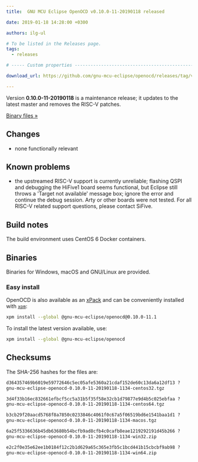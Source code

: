 ```yaml
---
title:  GNU MCU Eclipse OpenOCD v0.10.0-11-20190118 released

date: 2019-01-18 14:28:00 +0300

authors: ilg-ul

# To be listed in the Releases page.
tags:
  - releases

# ----- Custom properties -----------------------------------------------------

download_url: https://github.com/gnu-mcu-eclipse/openocd/releases/tag/v0.10.0-11-20190118/

---
```


Version **0.10.0-11-20190118** is a maintenance release; it updates to the latest
master and removes the RISC-V patches.

<!-- truncate -->

<p><a href={frontMatter.download_url}>Binary files »</a></p>

## Changes

* none functionally relevant

## Known problems

* the upstreamed RISC-V support is currently unreliable; flashing QSPI and
  debugging the HiFive1 board seems functional, but Eclipse still throws a
  'Target not available' message box; ignore the error and continue the
  debug session. Arty or other boards were not tested. For all RISC-V
  related support questions, please contact SiFive.

## Build notes

The build environment uses CentOS 6 Docker containers.

## Binaries

Binaries for Windows, macOS and GNU/Linux are provided.

### Easy install

OpenOCD is also available as an [xPack](https://www.npmjs.com/package/@gnu-mcu-eclipse/openocd) and can be conveniently installed with [`xpm`](https://www.npmjs.com/package/xpm):

```sh
xpm install --global @gnu-mcu-eclipse/openocd@0.10.0-11.1
```

To install the latest version available, use:

```sh
xpm install --global @gnu-mcu-eclipse/openocd
```

## Checksums

The SHA-256 hashes for the files are:

```txt
d364357469b6019e59772646c5ec05afe5360a21cdaf152de60c13da6a12df13 ?
gnu-mcu-eclipse-openocd-0.10.0-11-20190118-1134-centos32.tgz

3d4f33b16ec832661efbcf5cc5a31b5f35f58e32cb1d79877e9d4b5c025ebfaa ?
gnu-mcu-eclipse-openocd-0.10.0-11-20190118-1134-centos64.tgz

b3cb29f20aacd5768f8a7850c0233846c4061f0c67a5f06519bd6e1541baa1d1 ?
gnu-mcu-eclipse-openocd-0.10.0-11-20190118-1134-macos.tgz

6a25f5336636b45db63680b54bcfb9ad8cfb4c0cafb8eae1219292191d45b266 ?
gnu-mcu-eclipse-openocd-0.10.0-11-20190118-1134-win32.zip

e2c2f0e35e62ee1b0184f12c2b1d629a65c365e3fb5c1bcd441b15cbcbf9ab98 ?
gnu-mcu-eclipse-openocd-0.10.0-11-20190118-1134-win64.zip
```
